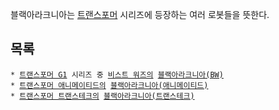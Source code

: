 블랙아라크니아는 [[트랜스포머]] 시리즈에 등장하는 여러 로봇들을 뜻한다.

== 목록 ==
 * [[트랜스포머 G1]] 시리즈 중 [[비스트 워즈]]의 [[블랙아라크니아(BW)]]
 * [[트랜스포머 애니메이티드]]의 [[블랙아라크니아(애니메이티드)]]
 * [[트랜스포머 트랜스테크]]의 [[블랙아라크니아(트랜스테크)]]
